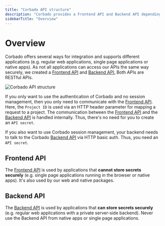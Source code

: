 ```yaml
---
title: "Corbado API structure"
description: "Corbado provides a Frontend API and Backend API depending on the way you want to integrate and your tech stack."
sidebarTitle: "Overview"
---
```


# Overview

Corbado offers several ways for integration and supports different applications (e.g. regular web applications, single page applications or native apps). As not all applications can access our APIs the same way securely, we created a [Frontend API](/corbado-complete/overview/corbado-api-structure/frontend-api) and [Backend API.](/corbado-complete/overview/corbado-api-structure/backend-api) Both APIs are RESTful APIs.

![Corbado API structure](/images/overview/api-structure.webp)

If you only want to use the authentication of Corbado and no session management, then you only need to communicate with the [Frontend API](/corbado-complete/overview/corbado-api-structure/frontend-api). Here, the `Project ID` is used via an HTTP header parameter for mapping a request to a project. The communication between the [Frontend API](/corbado-complete/overview/corbado-api-structure/frontend-api) and the [Backend API](/corbado-complete/overview/corbado-api-structure/backend-api) is handled internally. Thus, there's no need for you to create an `API secret`.

If you also want to use Corbado session management, your backend needs to talk to the Corbado [Backend API](/corbado-complete/overview/corbado-api-structure/backend-api) via HTTP basic auth. Thus, you need an `API secret`.

## Frontend API

The [Frontend API](/corbado-complete/overview/corbado-api-structure/frontend-api) is used by applications that **cannot store secrets securely** (e.g. single page applications running in the browser or native apps). It's also used by our web and native packages.

## Backend API

The [Backend API](/corbado-complete/overview/corbado-api-structure/backend-api) is used by applications that **can store secrets securely** (e.g. regular web applications with a private server-side backend). Never use the Backend API from native apps or single page applications.
